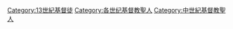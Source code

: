 {{Portal|基督教|歷史|人物}}
{{cat pair|12世紀基督教聖人|14世紀基督教聖人}}

[[Category:13世紀基督徒|Category:13世紀基督徒]]
[[Category:各世纪基督教聖人|Category:各世纪基督教聖人]]
[[Category:中世紀基督教聖人|Category:中世紀基督教聖人]]